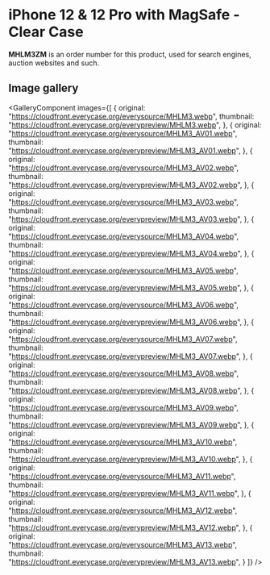 
# iPhone 12 & 12 Pro  with MagSafe - Clear Case

<Callout type='info' emoji='👉🏻'>**MHLM3ZM** is an order number for this product, used for search engines, auction websites and such.</Callout>

## Image gallery

<GalleryComponent
    images={[
      {
        original: "https://cloudfront.everycase.org/everysource/MHLM3.webp",
        thumbnail: "https://cloudfront.everycase.org/everypreview/MHLM3.webp",
      },
      {
        original: "https://cloudfront.everycase.org/everysource/MHLM3_AV01.webp",
        thumbnail: "https://cloudfront.everycase.org/everypreview/MHLM3_AV01.webp",
      },
      {
        original: "https://cloudfront.everycase.org/everysource/MHLM3_AV02.webp",
        thumbnail: "https://cloudfront.everycase.org/everypreview/MHLM3_AV02.webp",
      },
      {
        original: "https://cloudfront.everycase.org/everysource/MHLM3_AV03.webp",
        thumbnail: "https://cloudfront.everycase.org/everypreview/MHLM3_AV03.webp",
      },
      {
        original: "https://cloudfront.everycase.org/everysource/MHLM3_AV04.webp",
        thumbnail: "https://cloudfront.everycase.org/everypreview/MHLM3_AV04.webp",
      },
      {
        original: "https://cloudfront.everycase.org/everysource/MHLM3_AV05.webp",
        thumbnail: "https://cloudfront.everycase.org/everypreview/MHLM3_AV05.webp",
      },
      {
        original: "https://cloudfront.everycase.org/everysource/MHLM3_AV06.webp",
        thumbnail: "https://cloudfront.everycase.org/everypreview/MHLM3_AV06.webp",
      },
      {
        original: "https://cloudfront.everycase.org/everysource/MHLM3_AV07.webp",
        thumbnail: "https://cloudfront.everycase.org/everypreview/MHLM3_AV07.webp",
      },
      {
        original: "https://cloudfront.everycase.org/everysource/MHLM3_AV08.webp",
        thumbnail: "https://cloudfront.everycase.org/everypreview/MHLM3_AV08.webp",
      },
      {
        original: "https://cloudfront.everycase.org/everysource/MHLM3_AV09.webp",
        thumbnail: "https://cloudfront.everycase.org/everypreview/MHLM3_AV09.webp",
      },
      {
        original: "https://cloudfront.everycase.org/everysource/MHLM3_AV10.webp",
        thumbnail: "https://cloudfront.everycase.org/everypreview/MHLM3_AV10.webp",
      },
      {
        original: "https://cloudfront.everycase.org/everysource/MHLM3_AV11.webp",
        thumbnail: "https://cloudfront.everycase.org/everypreview/MHLM3_AV11.webp",
      },
      {
        original: "https://cloudfront.everycase.org/everysource/MHLM3_AV12.webp",
        thumbnail: "https://cloudfront.everycase.org/everypreview/MHLM3_AV12.webp",
      },
      {
        original: "https://cloudfront.everycase.org/everysource/MHLM3_AV13.webp",
        thumbnail: "https://cloudfront.everycase.org/everypreview/MHLM3_AV13.webp",
      }
    ]}
  />

